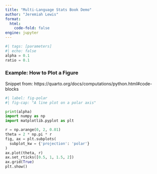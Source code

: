 ```yaml
---
title: "Multi-Language Stats Book Demo"
author: "Jeremiah Lewis"
format:
  html:
    code-fold: false
engine: jupyter
---
```


```python
#| tags: [parameters]
#| echo: false
alpha = 0.1
ratio = 0.1
```

### Example: How to Plot a Figure

Snippet from: https://quarto.org/docs/computations/python.html#code-blocks

```python
#| label: fig-polar
#| fig-cap: "A line plot on a polar axis"

print(alpha)
import numpy as np
import matplotlib.pyplot as plt

r = np.arange(0, 2, 0.01)
theta = 2 * np.pi * r
fig, ax = plt.subplots(
  subplot_kw = {'projection': 'polar'} 
)
ax.plot(theta, r)
ax.set_rticks([0.5, 1, 1.5, 2])
ax.grid(True)
plt.show()
```
